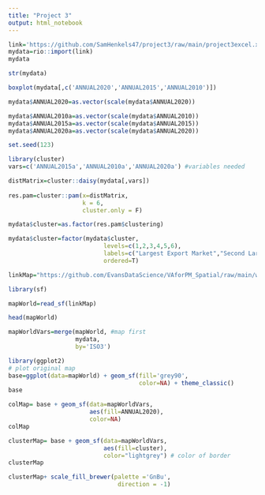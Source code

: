 ```yaml
---
title: "Project 3"
output: html_notebook
---
```


```r
link='https://github.com/SamHenkels47/project3/raw/main/project3excel.xlsx'
mydata=rio::import(link)
mydata
```

```r
str(mydata)
```
```r
boxplot(mydata[,c('ANNUAL2020','ANNUAL2015','ANNUAL2010')])
```
```r
mydata$ANNUAL2020=as.vector(scale(mydata$ANNUAL2020))

```

```r
mydata$ANNUAL2010a=as.vector(scale(mydata$ANNUAL2010))
mydata$ANNUAL2015a=as.vector(scale(mydata$ANNUAL2015))
mydata$ANNUAL2020a=as.vector(scale(mydata$ANNUAL2020))

```

```r
set.seed(123)

library(cluster)
vars=c('ANNUAL2015a','ANNUAL2010a','ANNUAL2020a') #variables needed

distMatrix=cluster::daisy(mydata[,vars])
          
res.pam=cluster::pam(x=distMatrix,
                     k = 6,
                     cluster.only = F)
```

```r
mydata$cluster=as.factor(res.pam$clustering)
```

```r
mydata$cluster=factor(mydata$cluster,
                           levels=c(1,2,3,4,5,6),
                           labels=c("Largest Export Market","Second Largest Export Market","Major Export Market","Minor Export Market","Very Minor Export Market","Little to No Exports"), 
                           ordered=T)

```

``` r
linkMap="https://github.com/EvansDataScience/VAforPM_Spatial/raw/main/worldMap.geojson" 

library(sf)
```



```r
mapWorld=read_sf(linkMap)
```

```r
head(mapWorld)
```

```r
mapWorldVars=merge(mapWorld, #map first
                   mydata, 
                   by='ISO3') 
```

```R
library(ggplot2)
# plot original map
base=ggplot(data=mapWorld) + geom_sf(fill='grey90',
                                     color=NA) + theme_classic()
base
```

```r
colMap= base + geom_sf(data=mapWorldVars,
                       aes(fill=ANNUAL2020),
                       color=NA)
colMap
```

```r
clusterMap= base + geom_sf(data=mapWorldVars,
                           aes(fill=cluster),
                           color="lightgrey") # color of border
clusterMap 
```


```r
clusterMap+ scale_fill_brewer(palette ='GnBu',
                               direction = -1)
```

